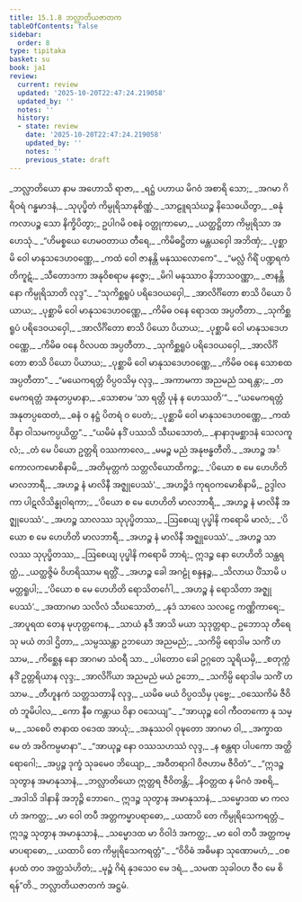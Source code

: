 ```yaml
---
title: 15.1.8 ဘလ္လာတိယဇာတက
tableOfContents: false
sidebar:
  order: 8
type: tipitaka
basket: su
book: ja1
review:
  current: review
  updated: '2025-10-20T22:47:24.219058'
  updated_by: ''
  notes: ''
  history:
  - state: review
    date: '2025-10-20T22:47:24.219058'
    updated_by: ''
    notes: ''
    previous_state: draft
---
```



<DynamicBreadcrumb />


<ReviewStatus review={frontmatter.review} showDetails={true} />

<HypothesisAnnotation frontmatter={frontmatter} />

<Division number="186" book="ja1" e="ch" v="22" p="330">

<Paragraph number="3045" type="verses" book="ja1">
_ဘလ္လာတိယော နာမ အဟောသိ ရာဇာ,_  
_ရဋ္ဌံ ပဟာယ မိဂဝံ အစာရိ သော;_  
_အဂမာ ဂိရိဝရံ ဂန္ဓမာဒနံ,_  
_သုပုပ္ဖိတံ ကိမ္ပုရိသာနုစိဏ္ဏံ._  

</Paragraph>

</Division>
<Division number="187" book="ja1" e="ch" v="22" p="330">

<Paragraph number="3046" type="verses" book="ja1">
_သာဠူရသံဃဉ္စ နိသေဓယိတွာ,_  
_ဓနုံ ကလာပဉ္စ သော နိက္ခိပိတွာ;_  
ဥပါဂမိ ဝစနံ ဝတ္တုကာမော,_  
_ယတ္ထဋ္ဌိတာ ကိမ္ပုရိသာ အဟေသုံ._  

</Paragraph>

</Division>
<Division number="188" book="ja1" e="ch" v="22" p="330">

<Paragraph number="3047" type="verses" book="ja1">
_“ဟိမစ္စယေ ဟေမဝတာယ တီရေ,_  
_ကိမိဓဋ္ဌိတာ မန္တယဝှေါ အဘိဏှံ;_  
_ပုစ္ဆာမိ ဝေါ မာနုသဒေဟဝဏ္ဏေ,_  
_ကထံ ဝေါ ဇာနန္တိ မနုဿလောကေ”._  

</Paragraph>

</Division>
<Division number="189" book="ja1" e="ch" v="22" p="331">

<Paragraph number="3048" type="verses" book="ja1">
_“မလ္လံ ဂိရိံ ပဏ္ဍရကံ တိကူဋံ,_  
_သီတောဒကာ အနုဝိစရာမ နဇ္ဇော;_  
_မိဂါ မနုဿာဝ နိဘာသဝဏ္ဏာ,_  
_ဇာနန္တိ နော ကိမ္ပုရိသာတိ လုဒ္ဒ”._  

</Paragraph>

</Division>
<Division number="190" book="ja1" e="ch" v="22" p="331">

<Paragraph number="3049" type="verses" book="ja1">
_“သုကိစ္ဆရူပံ ပရိဒေဝယဝှေါ,_  
_အာလိင်္ဂိတော စာသိ ပိယော ပိယာယ;_  
_ပုစ္ဆာမိ ဝေါ မာနုသဒေဟဝဏ္ဏေ,_  
_ကိမိဓ ဝနေ ရောဒထ အပ္ပတီတာ._  

</Paragraph>

</Division>
<Division number="191" book="ja1" e="ch" v="22" p="331">

<Paragraph number="3050" type="verses" book="ja1">
_သုကိစ္ဆရူပံ ပရိဒေဝယဝှေါ,_  
_အာလိင်္ဂိတော စာသိ ပိယော ပိယာယ;_  
_ပုစ္ဆာမိ ဝေါ မာနုသဒေဟဝဏ္ဏေ,_  
_ကိမိဓ ဝနေ ဝိလပထ အပ္ပတီတာ._  

</Paragraph>

</Division>
<Division number="192" book="ja1" e="ch" v="22" p="331">

<Paragraph number="3051" type="verses" book="ja1">
_သုကိစ္ဆရူပံ ပရိဒေဝယဝှေါ,_  
_အာလိင်္ဂိတော စာသိ ပိယော ပိယာယ;_  
_ပုစ္ဆာမိ ဝေါ မာနုသဒေဟဝဏ္ဏေ,_  
_ကိမိဓ ဝနေ သောစထ အပ္ပတီတာ”._  

</Paragraph>

</Division>
<Division number="193" book="ja1" e="ch" v="22" p="331">

<Paragraph number="3052" type="verses" book="ja1">
_“မယေကရတ္တံ ဝိပ္ပဝသိမှ လုဒ္ဒ,_  
_အကာမကာ အညမညံ သရန္တာ;_  
_တမေကရတ္တံ အနုတပ္ပမာနာ,_  
_သောစာမ ‘သာ ရတ္တိ ပုနံ န ဟေဿတိ’”._  

</Paragraph>

</Division>
<Division number="194" book="ja1" e="ch" v="22" p="331">

<Paragraph number="3053" type="verses" book="ja1">
_“ယမေကရတ္တံ အနုတပ္ပထေတံ,_  
_ဓနံ ဝ နဋ္ဌံ ပိတရံ ဝ ပေတံ;_  
_ပုစ္ဆာမိ ဝေါ မာနုသဒေဟဝဏ္ဏေ,_  
_ကထံ ဝိနာ ဝါသမကပ္ပယိတ္ထ”._  

</Paragraph>

</Division>
<Division number="195" book="ja1" e="ch" v="22" p="331">

<Paragraph number="3054" type="verses" book="ja1">
_“ယမိမံ နဒိံ ပဿသိ သီဃသောတံ,_  
_နာနာဒုမစ္ဆာဒနံ သေလကူလံ;_  
_တံ မေ ပိယော ဥတ္တရိ ဝဿကာလေ,_  
_မမဉ္စ မညံ အနုဗန္ဓတီတိ._  

</Paragraph>

</Division>
<Division number="196" book="ja1" e="ch" v="22" p="332">

<Paragraph number="3055" type="verses" book="ja1">
_အဟဉ္စ အင်္ကောလကမောစိနာမိ,_  
_အတိမုတ္တကံ သတ္တလိယောထိကဉ္စ;_  
_‘ပိယော စ မေ ဟေဟိတိ မာလဘာရီ,_  
_အဟဉ္စ နံ မာလိနီ အဇ္ဈုပေဿံ’._  

</Paragraph>

</Division>
<Division number="197" book="ja1" e="ch" v="22" p="332">

<Paragraph number="3056" type="verses" book="ja1">
_အဟဉ္စိဒံ ကုရဝကမောစိနာမိ,_  
ဥဒ္ဒါလကာ ပါဋလိသိန္ဓုဝါရကာ;_  
_‘ပိယော စ မေ ဟေဟိတိ မာလဘာရီ,_  
_အဟဉ္စ နံ မာလိနီ အဇ္ဈုပေဿံ’._  

</Paragraph>

</Division>
<Division number="198" book="ja1" e="ch" v="22" p="332">

<Paragraph number="3057" type="verses" book="ja1">
_အဟဉ္စ သာလဿ သုပုပ္ဖိတဿ,_  
_ဩစေယျ ပုပ္ဖါနိ ကရောမိ မာလံ;_  
_‘ပိယော စ မေ ဟေဟိတိ မာလဘာရီ,_  
_အဟဉ္စ နံ မာလိနီ အဇ္ဈုပေဿံ’._  

</Paragraph>

</Division>
<Division number="199" book="ja1" e="ch" v="22" p="332">

<Paragraph number="3058" type="verses" book="ja1">
_အဟဉ္စ သာလဿ သုပုပ္ဖိတဿ,_  
_ဩစေယျ ပုပ္ဖါနိ ကရောမိ ဘာရံ;_  
ဣဒဉ္စ နော ဟေဟိတိ သန္ထရတ္ထံ,_  
_ယတ္ထဇ္ဇိမံ ဝိဟရိဿာမ ရတ္တိံ._  

</Paragraph>

</Division>
<Division number="200" book="ja1" e="ch" v="22" p="332">

<Paragraph number="3059" type="verses" book="ja1">
_အဟဉ္စ ခေါ အဂဠုံ စန္ဒနဉ္စ,_  
_သိလာယ ပိံသာမိ ပမတ္တရူပါ;_  
_‘ပိယော စ မေ ဟေဟိတိ ရောသိတင်္ဂေါ,_  
_အဟဉ္စ နံ ရောသိတာ အဇ္ဈုပေဿံ’._  

</Paragraph>

</Division>
<Division number="201" book="ja1" e="ch" v="22" p="332">

<Paragraph number="3060" type="verses" book="ja1">
_အထာဂမာ သလိလံ သီဃသောတံ,_  
_နုဒံ သာလေ သလဠေ ကဏ္ဏိကာရေ;_  
_အာပူရထ တေန မုဟုတ္တကေန,_  
_သာယံ နဒီ အာသိ မယာ သုဒုတ္တရာ._  

</Paragraph>

</Division>
<Division number="202" book="ja1" e="ch" v="22" p="332">

<Paragraph number="3061" type="verses" book="ja1">
ဥဘောသု တီရေသု မယံ တဒါ ဌိတာ,_  
_သမ္ပဿန္တာ ဥဘယော အညမညံ;_  
_သကိမ္ပိ ရောဒါမ သကိံ ဟသာမ,_  
_ကိစ္ဆေန နော အာဂမာ သံဝရီ သာ._  

</Paragraph>

</Division>
<Division number="203" book="ja1" e="ch" v="22" p="333">

<Paragraph number="3062" type="verses" book="ja1">
_ပါတောဝ ခေါ ဥဂ္ဂတေ သူရိယမှိ,_  
_စတုက္ကံ နဒိံ ဥတ္တရိယာန လုဒ္ဒ;_  
_အာလိင်္ဂိယာ အညမညံ မယံ ဥဘော,_  
_သကိမ္ပိ ရောဒါမ သကိံ ဟသာမ._  

</Paragraph>

</Division>
<Division number="204" book="ja1" e="ch" v="22" p="333">

<Paragraph number="3063" type="verses" book="ja1">
_တီဟူနကံ သတ္တသတာနိ လုဒ္ဒ,_  
_ယမိဓ မယံ ဝိပ္ပဝသိမှ ပုဗ္ဗေ;_  
_ဝဿေကိမံ ဇီဝိတံ ဘူမိပါလ,_  
_ကော နီဓ ကန္တာယ ဝိနာ ဝသေယျ”._  

</Paragraph>

</Division>
<Division number="205" book="ja1" e="ch" v="22" p="333">

<Paragraph number="3064" type="verses" book="ja1">
_“အာယုဉ္စ ဝေါ ကီဝတကော နု သမ္မ,_  
_သစေပိ ဇာနာထ ဝဒေထ အာယုံ;_  
_အနုဿဝါ ဝုဍ္ဎတော အာဂမာ ဝါ,_  
_အက္ခာထ မေ တံ အဝိကမ္ပမာနာ”._  

</Paragraph>

</Division>
<Division number="206" book="ja1" e="ch" v="22" p="333">

<Paragraph number="3065" type="verses" book="ja1">
_“အာယုဉ္စ နော ဝဿသဟဿံ လုဒ္ဒ,_  
_န စန္တရာ ပါပကော အတ္ထိ ရောဂေါ;_  
_အပ္ပဉ္စ ဒုက္ခံ သုခမေဝ ဘိယျော,_  
_အဝီတရာဂါ ဝိဇဟာမ ဇီဝိတံ”._  

</Paragraph>

</Division>
<Division number="207" book="ja1" e="ch" v="22" p="333">

<Paragraph number="3066" type="verses" book="ja1">
_“ဣဒဉ္စ သုတွာန အမာနုသာနံ,_  
_ဘလ္လာတိယော ဣတ္တရ ဇီဝိတန္တိ;_  
_နိဝတ္တထ န မိဂဝံ အစရိ,_  
_အဒါသိ ဒါနာနိ အဘုဉ္ဇိ ဘောဂေ._  

</Paragraph>

</Division>
<Division number="208" book="ja1" e="ch" v="22" p="333">

<Paragraph number="3067" type="verses" book="ja1">
ဣဒဉ္စ သုတွာန အမာနုသာနံ,_  
_သမ္မောဒထ မာ ကလဟံ အကတ္ထ;_  
_မာ ဝေါ တပီ အတ္တကမ္မာပရာဓော,_  
_ယထာပိ တေ ကိမ္ပုရိသေကရတ္တံ._  

</Paragraph>

</Division>
<Division number="209" book="ja1" e="ch" v="22" p="333">

<Paragraph number="3068" type="verses" book="ja1">
ဣဒဉ္စ သုတွာန အမာနုသာနံ,_  
_သမ္မောဒထ မာ ဝိဝါဒံ အကတ္ထ;_  
_မာ ဝေါ တပီ အတ္တကမ္မာပရာဓော,_  
_ယထာပိ တေ ကိမ္ပုရိသေကရတ္တံ”._  

</Paragraph>

</Division>
<Division number="210" book="ja1" e="ch" v="22" p="334">

<Paragraph number="3069" type="verses" book="ja1">
_“ဝိဝိဓံ အဓိမနာ သုဏောမဟံ,_  
_ဝစနပထံ တဝ အတ္ထသံဟိတံ;_  
_မုဉ္စံ ဂိရံ နုဒသေဝ မေ ဒရံ,_  
_သမဏ သုခါဝဟ ဇီဝ မေ စိရန်”တိ._  


</Paragraph>
</Division>

<Paragraph number="3070" type="center" book="ja1">
ဘလ္လာတိယဇာတကံ အဋ္ဌမံ.
</Paragraph>